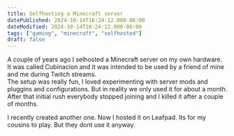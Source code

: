 ```yaml
---
title: Selfhosting a Minecraft server
datePublished: 2024-10-14T16:24:12.000-06:00
dateModified: 2024-10-14T16:24:12.000-06:00
tags: ["gaming", "minecraft", "selfhosted"]
draft: false
---
```


A couple of years ago I selhosted a Minecraft server on my own hardware. It was called Cubinacion and it
was intended to be used by a friend of mine and me during Twitch streams.  
The setup was really fun, I loved experimenting with server mods and pluggins and configurations. But in reality we only
used it for about a month. After that initial rush everybody stopped joining and I killed it after a couple of months.

I recently created another one. Now I hosted it on Leafpad. Its for my cousins to play. But they dont use it anyway.
